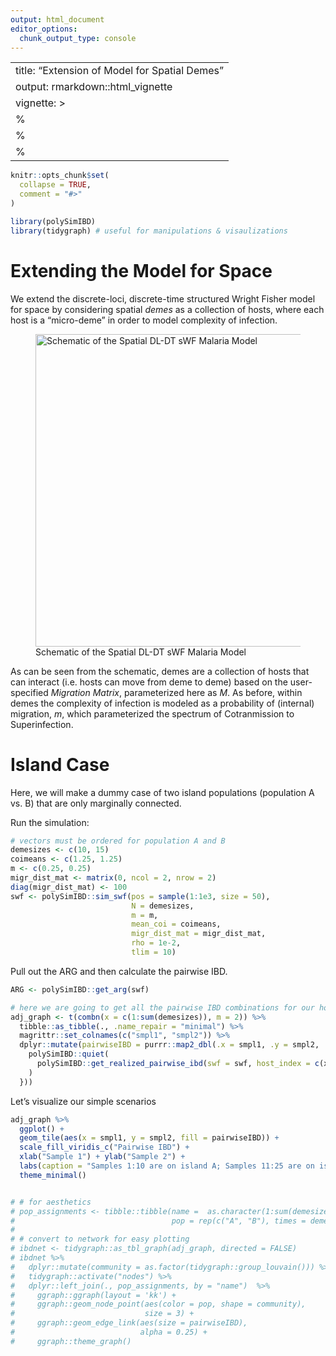 ```yaml
---
output: html_document
editor_options: 
  chunk_output_type: console
---
```

---
title: "Extension of Model for Spatial Demes"
output: rmarkdown::html_vignette
vignette: >
%\VignetteIndexEntry{Extension of Model for Spatial Demes}
%\VignetteEngine{knitr::rmarkdown}
%\VignetteEncoding{UTF-8}
---

```r
knitr::opts_chunk$set(
  collapse = TRUE,
  comment = "#>"
)
```

```r
library(polySimIBD)
library(tidygraph) # useful for manipulations & visaulizations
```

# Extending the Model for Space
We extend the discrete-loci, discrete-time structured Wright Fisher model for space by considering spatial _demes_ as a collection of hosts, where each host is a "micro-deme" in order to model complexity of infection. 

<p align="center">
![Schematic of the Spatial DL-DT sWF Malaria Model](https://raw.githubusercontent.com/nickbrazeau/polySimIBD/master/R_ignore/images/spatial_sWFmodelframework.png){width=500px}
</p>



As can be seen from the schematic, demes are a collection of hosts that can interact (i.e. hosts can move from deme to deme) based on the user-specified _Migration Matrix_, parameterized here as $M$. As before, within demes the complexity of infection is modeled as a probability of (internal) migration, $m$, which parameterized the spectrum of Cotranmission to Superinfection.


# Island Case
Here, we will make a dummy case of two island populations (population A vs. B) that are only marginally connected.   

Run the simulation:   
```r
# vectors must be ordered for population A and B
demesizes <- c(10, 15)
coimeans <- c(1.25, 1.25)
m <- c(0.25, 0.25)
migr_dist_mat <- matrix(0, ncol = 2, nrow = 2)
diag(migr_dist_mat) <- 100
swf <- polySimIBD::sim_swf(pos = sample(1:1e3, size = 50), 
                           N = demesizes, 
                           m = m, 
                           mean_coi = coimeans, 
                           migr_dist_mat = migr_dist_mat, 
                           rho = 1e-2, 
                           tlim = 10)
```
Pull out the ARG and then calculate the pairwise IBD.
```r
ARG <- polySimIBD::get_arg(swf)

# here we are going to get all the pairwise IBD combinations for our hosts
adj_graph <- t(combn(x = c(1:sum(demesizes)), m = 2)) %>% 
  tibble::as_tibble(., .name_repair = "minimal") %>% 
  magrittr::set_colnames(c("smpl1", "smpl2")) %>% 
  dplyr::mutate(pairwiseIBD = purrr::map2_dbl(.x = smpl1, .y = smpl2, .f = function(x,  y){
    polySimIBD::quiet(
      polySimIBD::get_realized_pairwise_ibd(swf = swf, host_index = c(x,y))
    )
  }))

```

Let's visualize our simple scenarios
```r
adj_graph %>% 
  ggplot() + 
  geom_tile(aes(x = smpl1, y = smpl2, fill = pairwiseIBD)) + 
  scale_fill_viridis_c("Pairwise IBD") + 
  xlab("Sample 1") + ylab("Sample 2") + 
  labs(caption = "Samples 1:10 are on island A; Samples 11:25 are on island B") + 
  theme_minimal()


# # for aesthetics
# pop_assignments <- tibble::tibble(name =  as.character(1:sum(demesizes)),
#                                   pop = rep(c("A", "B"), times = demesizes))
# 
# # convert to network for easy plotting
# ibdnet <- tidygraph::as_tbl_graph(adj_graph, directed = FALSE)
# ibdnet %>% 
#   dplyr::mutate(community = as.factor(tidygraph::group_louvain())) %>% 
#   tidygraph::activate("nodes") %>% 
#   dplyr::left_join(., pop_assignments, by = "name")  %>% 
#     ggraph::ggraph(layout = 'kk') + 
#     ggraph::geom_node_point(aes(color = pop, shape = community), 
#                             size = 3) +
#     ggraph::geom_edge_link(aes(size = pairwiseIBD), 
#                            alpha = 0.25) + 
#     ggraph::theme_graph()

```
